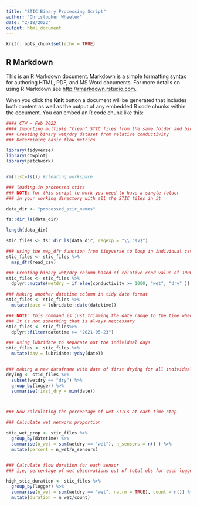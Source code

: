 ```yaml
---
title: "STIC Binary Processing Script"
author: "Christopher Wheeler"
date: "2/18/2022"
output: html_document
---
```


```r
knitr::opts_chunk$set(echo = TRUE)
```

## R Markdown

This is an R Markdown document. Markdown is a simple formatting syntax for authoring HTML, PDF, and MS Word documents. For more details on using R Markdown see <http://rmarkdown.rstudio.com>.

When you click the **Knit** button a document will be generated that includes both content as well as the output of any embedded R code chunks within the document. You can embed an R code chunk like this:

```r
#### CTW - Feb 2022
#### Importing multiple "Clean" STIC files from the same folder and binding
### Creating binary wet/dry dataset from relative conductivity
### Determining basic flow metrics

library(tidyverse)
library(cowplot)
library(patchwork)


rm(list=ls()) #clearing workspace

### loading in processed stics 
### NOTE: for this script to work you need to have a single folder
### in your working directory with all the STIC files in it 

data_dir <- "processed_stic_names"

fs::dir_ls(data_dir)

length(data_dir)

stic_files <- fs::dir_ls(data_dir, regexp = "\\.csv$")

### using the map_dfr function from tidyverse to loop in individual csvs and bind rows
stic_files <- stic_files %>% 
  map_dfr(read_csv)

### Creating binary wet/dry column based of relative cond value of 1000
stic_files <- stic_files %>% 
  dplyr::mutate(wetdry = if_else(conductivity >= 1000, "wet", "dry" ))

### Making another datetime column in tidy date format 
stic_files <- stic_files %>% 
  mutate(date = lubridate::date(datetime))

### NOTE: this command is just trimming the date range to the time when all the loggers were active
### It is not something that is always neccessary
stic_files <- stic_files%>% 
  dplyr::filter(datetime >= "2021-05-23")

### using lubridate to separate out the individual days 
stic_files <- stic_files %>% 
  mutate(day = lubridate::yday(date))


### making a new dataframe with date of first drying for all individual logger
drying <- stic_files %>% 
  subset(wetdry == "dry") %>%
  group_by(logger) %>% 
  summarise(first_dry = min(date)) 



### Now calculating the percentage of wet STICs at each time step

### Calculate wet network proportion

stic_wet_prop <- stic_files %>% 
  group_by(datetime) %>% 
  summarise(n_wet = sum(wetdry == "wet"), n_sensors = n() ) %>% 
  mutate(percent = n_wet/n_sensors)


### Calculate flow duration for each sensor
### i,e, percentage of wet observations out of total obs for each logger

high_stic_duration <- stic_files %>% 
  group_by(logger) %>% 
  summarise(n_wet = sum(wetdry == "wet", na.rm = TRUE), count = n()) %>% 
  mutate(duration = n_wet/count)

```

